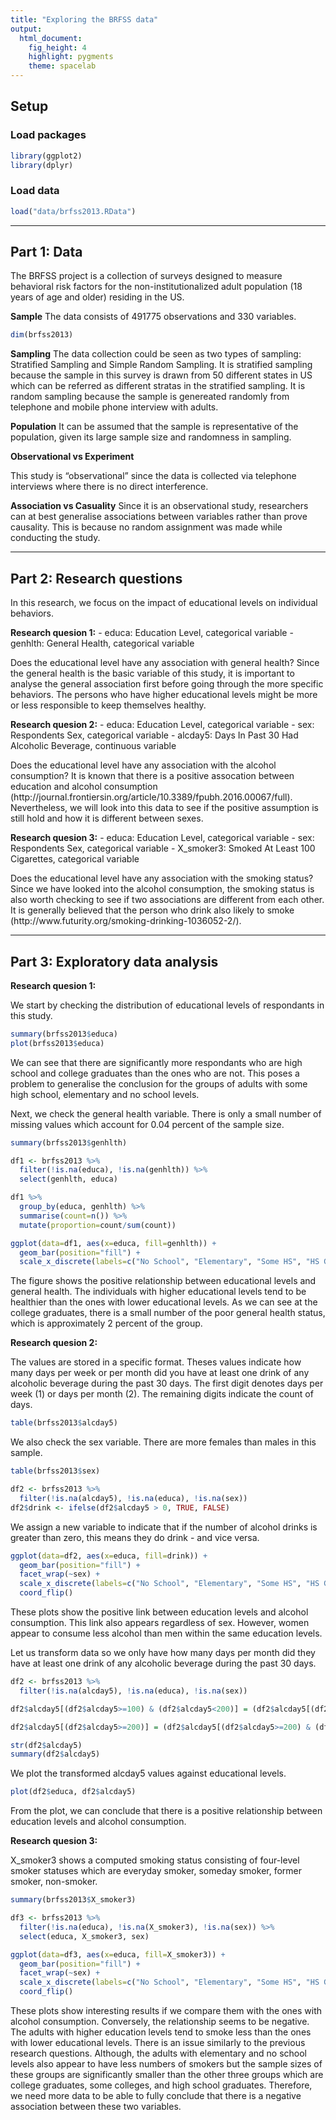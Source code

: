 ```yaml
---
title: "Exploring the BRFSS data"
output: 
  html_document: 
    fig_height: 4
    highlight: pygments
    theme: spacelab
---
```


## Setup

### Load packages

```r
library(ggplot2)
library(dplyr)
```

### Load data

```r
load("data/brfss2013.RData")
```

* * *

## Part 1: Data
The BRFSS project is a collection of surveys designed to measure behavioral risk factors for the non-institutionalized adult population (18 years of age and older) residing in the US. 

**Sample**
The data consists of 491775 observations and 330 variables.

```r
dim(brfss2013)
```

**Sampling**
The data collection could be seen as two types of sampling: Stratified Sampling and Simple Random Sampling. It is stratified sampling because the sample in this survey is drawn from 50 different states in US which can be referred as different stratas in the stratified sampling. It is random sampling because the sample is genereated randomly from telephone and mobile phone interview with adults.

**Population**
It can be assumed that the sample is representative of the population, given its large sample size and randomness in sampling.

**Observational vs Experiment**

This study is "observational" since the data is collected via telephone interviews where there is no direct interference.

**Association vs Casuality**
Since it is an observational study, researchers can at best generalise associations between variables rather than prove causality. This is because no random assignment was made while conducting the study. 

* * *

## Part 2: Research questions
In this research, we focus on the impact of educational levels on individual behaviors.

**Research quesion 1:**
- educa: Education Level, categorical variable
- genhlth: General Health, categorical variable 

Does the educational level have any association with general health? Since the general health is the basic variable of this study, it is important to analyse the general association first before going through the more specific behaviors. The persons who have higher educational levels might be more or less responsible to keep themselves healthy.

**Research quesion 2:**
- educa: Education Level, categorical variable 
- sex: Respondents Sex, categorical variable 
- alcday5: Days In Past 30 Had Alcoholic Beverage, continuous variable 

Does the educational level have any association with the alcohol consumption? It is known that there is a positive assocation between education and alcohol consumption (http://journal.frontiersin.org/article/10.3389/fpubh.2016.00067/full). Nevertheless, we will look into this data to see if the positive assumption is still hold and how it is different between sexes.

**Research quesion 3:**
- educa: Education Level, categorical variable 
- sex: Respondents Sex, categorical variable 
- X_smoker3: Smoked At Least 100 Cigarettes, categorical variable 

Does the educational level have any association with the smoking status? Since we have looked into the alcohol consumption, the smoking status is also worth checking to see if two associations are different from each other. It is generally believed that the person who drink also likely to smoke (http://www.futurity.org/smoking-drinking-1036052-2/).

* * *

## Part 3: Exploratory data analysis

**Research quesion 1:**

We start by checking the distribution of educational levels of respondants in this study.

```r
summary(brfss2013$educa)
plot(brfss2013$educa)
```

We can see that there are significantly more respondants who are high school and college graduates than the ones who are not. This poses a problem to generalise the conclusion for the groups of adults with some high school, elementary and no school levels.

Next, we check the general health variable. There is only a small number of missing values which account for 0.04 percent of the sample size.
```r
summary(brfss2013$genhlth)
```

```r
df1 <- brfss2013 %>% 
  filter(!is.na(educa), !is.na(genhlth)) %>%
  select(genhlth, educa)

df1 %>% 
  group_by(educa, genhlth) %>% 
  summarise(count=n()) %>%
  mutate(proportion=count/sum(count))

ggplot(data=df1, aes(x=educa, fill=genhlth)) + 
  geom_bar(position="fill") +
  scale_x_discrete(labels=c("No School", "Elementary", "Some HS", "HS Graduate", "Some College","College Graduate"))
```

The figure shows the positive relationship between educational levels and general health. The individuals with higher educational levels tend to be healthier than the ones with lower educational levels. As we can see at the college graduates, there is a small number of the poor general health status, which is approximately 2 percent of the group.

**Research quesion 2:**

The values are stored in a specific format. Theses values indicate how many days per week or per month did you have at least one drink of any alcoholic beverage during the past 30 days. The first digit denotes days per week (1) or days per month (2). The remaining digits indicate the count of days. 
```r
table(brfss2013$alcday5)
```

We also check the sex variable. There are more females than males in this sample.
```r
table(brfss2013$sex)
```


```r
df2 <- brfss2013 %>% 
  filter(!is.na(alcday5), !is.na(educa), !is.na(sex))
df2$drink <- ifelse(df2$alcday5 > 0, TRUE, FALSE)
```

We assign a new variable to indicate that if the number of alcohol drinks is greater than zero, this means they do drink - and vice versa. 

```r
ggplot(data=df2, aes(x=educa, fill=drink)) + 
  geom_bar(position="fill") +
  facet_wrap(~sex) +
  scale_x_discrete(labels=c("No School", "Elementary", "Some HS", "HS Graduate", "Some College","College Graduate")) +
  coord_flip()
```

These plots show the positive link between education levels and alcohol consumption. This link also appears regardless of sex. However, women appear to consume less alcohol than men within the same education levels.

Let us transform data so we only have how many days per month did they have at least one drink of any alcoholic beverage during the past 30 days.

```r
df2 <- brfss2013 %>% 
  filter(!is.na(alcday5), !is.na(educa), !is.na(sex))

df2$alcday5[(df2$alcday5>=100) & (df2$alcday5<200)] = (df2$alcday5[(df2$alcday5>=100) & (df2$alcday5<200)] - 100) * 4

df2$alcday5[(df2$alcday5>=200)] = (df2$alcday5[(df2$alcday5>=200) & (df2$alcday5<300)] - 200)

str(df2$alcday5)
summary(df2$alcday5)
```

We plot the transformed alcday5 values against educational levels.

```r
plot(df2$educa, df2$alcday5)
```

From the plot, we can conclude that there is a positive relationship between education levels and alcohol consumption.

**Research quesion 3:**

X_smoker3 shows a computed smoking status consisting of four-level smoker statuses which are everyday smoker, someday smoker, former smoker, non-smoker.

```r
summary(brfss2013$X_smoker3)
```

```r
df3 <- brfss2013 %>% 
  filter(!is.na(educa), !is.na(X_smoker3), !is.na(sex)) %>% 
  select(educa, X_smoker3, sex)

ggplot(data=df3, aes(x=educa, fill=X_smoker3)) + 
  geom_bar(position="fill") +
  facet_wrap(~sex) +
  scale_x_discrete(labels=c("No School", "Elementary", "Some HS", "HS Graduate", "Some College","College Graduate")) +
  coord_flip()
```

These plots show interesting results if we compare them with the ones with alcohol consumption. Conversely, the relationship seems to be negative. The adults with higher education levels tend to smoke less than the ones with lower educational levels.
There is an issue similarly to the previous research questions. Although, the adults with elementary and no school levels also appear to have less numbers of smokers but the sample sizes of these groups are significantly smaller than the other three groups which are college graduates, some colleges, and high school graduates. Therefore, we need more data to be able to fully conclude that there is a negative association between these two variables.  